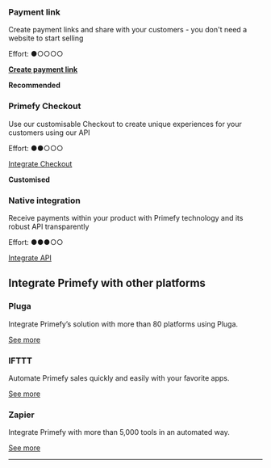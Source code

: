 ### Payment link

Create payment links and share with your customers - you don't need a website to start selling

Effort: ●○○○○

[**Create payment link**](https://www.youtube.com/watch?v=Ai6jfspr0Mg)

**Recommended**

### **Primefy Checkout**

Use our customisable Checkout to create unique experiences for your customers using our API

Effort: ●●○○○

[Integrate Checkout](https://www.notion.so/Payment-links-9d11002c9a404d73b741c16b9a1f5133?pvs=21)

**Customised**

### Native integration

Receive payments within your product with Primefy technology and its robust API transparently

Effort: ●●●○○

[Integrate API](https://www.notion.so/Introduction-56b6fae212584d0688ad73fa27503cc9?pvs=21)

## Integrate Primefy with other platforms

### Pluga

Integrate Primefy’s solution with more than 80 platforms using Pluga.

[See more](https://www.notion.so/79334f7c995f41e8a440ff56de73e314?pvs=21)

### IFTTT

Automate Primefy sales quickly and easily with your favorite apps.

[See more](https://www.notion.so/fcbf9bb7794d4140b760b876166a4849?pvs=21)

### Zapier

Integrate Primefy with more than 5,000 tools in an automated way.

[See more](https://www.notion.so/dd9258801a5c4487845a2e6982607646?pvs=21)

***
